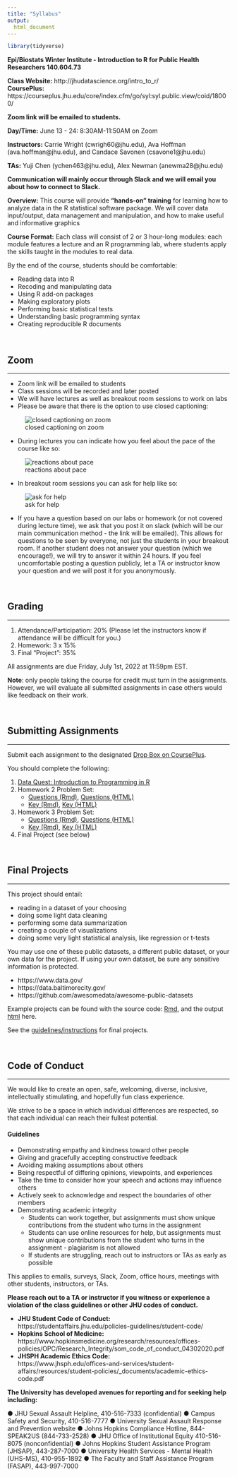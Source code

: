 ```yaml
---
title: "Syllabus"
output:
  html_document
---
```


```r
library(tidyverse)
```

**Epi/Biostats Winter Institute - Introduction to R for Public Health Researchers
140.604.73**

**Class Website:** http://jhudatascience.org/intro_to_r/   
**CoursePlus:** https://courseplus.jhu.edu/core/index.cfm/go/syl:syl.public.view/coid/18000/

**Zoom link will be emailed to students.**

**Day/Time:** June 13 - 24: 8:30AM-11:50AM on Zoom

**Instructors:** Carrie Wright (cwrigh60@jhu.edu), Ava Hoffman (ava.hoffman@jhu.edu), and Candace Savonen (csavone1@jhu.edu)

**TAs:**  Yuji Chen (ychen463@jhu.edu), Alex Newman (anewma28@jhu.edu)

**Communication will mainly occur through Slack and we will email you about how to connect to Slack.**

**Overview:** This course will provide **"hands-on" training** for learning how to analyze data in the R statistical software package. We will cover data input/output, data management and manipulation, and how to make useful and informative graphics

**Course Format:** Each class will consist of 2 or 3 hour-long modules: each module features a lecture and an R programming lab, where students apply the skills taught in the modules to real data.

By the end of the course, students should be comfortable:

- Reading data into R
- Recoding and manipulating data
- Using R add-on packages
- Making exploratory plots
- Performing basic statistical tests
- Understanding basic programming syntax
- Creating reproducible R documents

<br>

## Zoom
***

* Zoom link will be emailed to students
* Class sessions will be recorded and later posted
* We will have lectures as well as breakout room sessions to work on labs
* Please be aware that there is the option to use closed captioning:

![closed captioning on zoom](images/CC.png)

* During lectures you can indicate how you feel about the pace of the course like so:

![reactions about pace](images/slow_fast_reactions.png)

* In breakout room sessions you can ask for help like so:

![ask for help](images/help.png)

* If you have a question based on our labs or homework (or not covered during lecture time), we ask that you post it on slack (which will be our main communication method - the link will be emailed). This allows for questions to be seen by everyone, not just the students in your breakout room. If another student does not answer your question (which we encourage!), we will try to answer it within 24 hours. If you feel uncomfortable posting a question publicly, let a TA or instructor know your question and we will post it for you anonymously. 

<br>

## Grading
***

1. Attendance/Participation: 20% (Please let the instructors know if attendance will be difficult for you.)
2. Homework: 3 x 15%
3. Final "Project": 35%

All assignments are due Friday, July 1st, 2022 at 11:59pm EST.

**Note**: only people taking the course for credit must turn in the assignments. However, we will evaluate all submitted assignments in case others would like feedback on their work.

<br>

## Submitting Assignments
***

Submit each assignment to the designated [Drop Box on CoursePlus](https://courseplus.jhu.edu/core/index.cfm/go/db:main/coID/18000/).

You should complete the following:

1. [Data Quest: Introduction to Programming in R](https://app.dataquest.io/m/499/introduction-to-programming-in-r)
2. Homework 2 Problem Set: 
   - [Questions (Rmd)](https://jhudatascience.org/intro_to_r/HW/homework2.Rmd), [Questions (HTML)](https://jhudatascience.org/intro_to_r/HW/homework2.html)         
   - [Key (Rmd)](https://jhudatascience.org/intro_to_r/HW/homework2_key.Rmd), [Key (HTML)](https://jhudatascience.org/intro_to_r/HW/homework2_key.html)
3. Homework 3 Problem Set:
   - [Questions (Rmd)](https://jhudatascience.org/intro_to_r/HW/homework3.Rmd), [Questions (HTML)](https://jhudatascience.org/intro_to_r/HW/homework3.html)         
   - [Key (Rmd)](https://jhudatascience.org/intro_to_r/HW/homework3_key.Rmd), [Key (HTML)](https://jhudatascience.org/intro_to_r/HW/homework3_key.html)
4. Final Project (see below)

<br>

## Final Projects 
***

This project should entail:

- reading in a dataset of your choosing
- doing some light data cleaning
- performing some data summarization
- creating a couple of visualizations
- doing some very light statistical analysis, like regression or t-tests 

You may use one of these public datasets, a different public dataset, or your own data for the project. If using your own dataset, be sure any sensitive information is protected.

- https://www.data.gov/
- https://data.baltimorecity.gov/
- https://github.com/awesomedata/awesome-public-datasets

Example projects can be found with the source code: [Rmd](ProjectExample/Final_Project_Example.Rmd), and the output [html](ProjectExample/Final_Project_Example.html) here.

See the [guidelines/instructions](Project_Guidelines/Project_Guidelines.html) for final projects.

<br>

## Code of Conduct
***

We would like to create an open, safe, welcoming, diverse, inclusive, intellectually stimulating, and hopefully fun class experience. 

We strive to be a space in which individual differences are respected, so that each individual can reach their fullest potential.

#### Guidelines

- Demonstrating empathy and kindness toward other people
- Giving and gracefully accepting constructive feedback
- Avoiding making assumptions about others
- Being respectful of differing opinions, viewpoints, and experiences
- Take the time to consider how your speech and actions may influence others
- Actively seek to acknowledge and respect the boundaries of other members
- Demonstrating academic integrity 
    - Students can work together, but assignments must show unique contributions from the student who turns in the assignment
    - Students can use online resources for help, but assignments must show unique contributions from the student who turns in the assignment - plagiarism is not allowed
    - If students are struggling, reach out to instructors or TAs as early as possible


This applies to emails, surveys, Slack, Zoom, office hours, meetings with other students, instructors, or TAs.

 **Please reach out to a TA or instructor if you witness or experience a violation of the class guidelines or other JHU codes of conduct.**

- **JHU Student Code of Conduct:**   
https://studentaffairs.jhu.edu/policies-guidelines/student-code/  
- **Hopkins School of Medicine:**  
https://www.hopkinsmedicine.org/research/resources/offices-policies/OPC/Research_Integrity/som_code_of_conduct_04302020.pdf   
- **JHSPH Academic Ethics Code:**   
https://www.jhsph.edu/offices-and-services/student-affairs/resources/student-policies/_documents/academic-ethics-code.pdf 

**The University has developed avenues for reporting and for seeking help including:** 

● JHU Sexual Assault Helpline, 410-516-7333 (confidential) 
● Campus Safety and Security, 410-516-7777 
● University Sexual Assault Response and Prevention website 
● Johns Hopkins Compliance Hotline, 844-SPEAK2US (844-733-2528) 
● JHU Office of Institutional Equity 410-516-8075 (nonconfidential) 
● Johns Hopkins Student Assistance Program (JHSAP), 443-287-7000 
● University Health Services - Mental Health (UHS-MS), 410-955-1892 
● The Faculty and Staff Assistance Program (FASAP), 443-997-7000 
